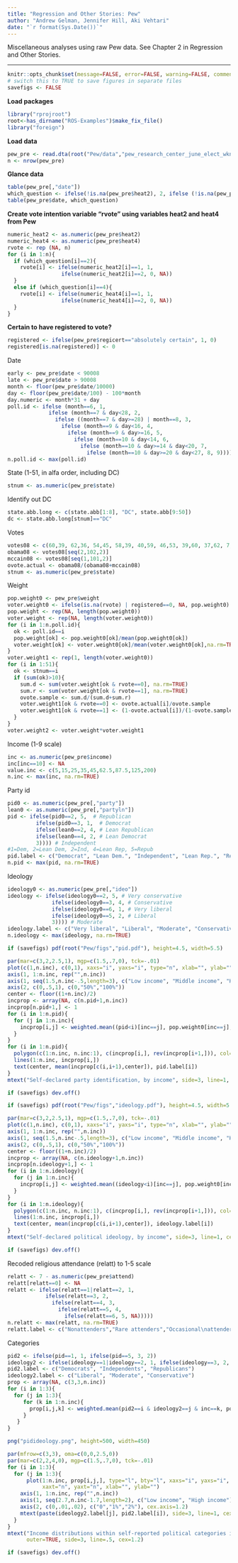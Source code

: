 ```yaml
---
title: "Regression and Other Stories: Pew"
author: "Andrew Gelman, Jennifer Hill, Aki Vehtari"
date: "`r format(Sys.Date())`"
---
```

Miscellaneous analyses using raw Pew data. See Chapter 2 in
Regression and Other Stories.

-------------


```r
knitr::opts_chunk$set(message=FALSE, error=FALSE, warning=FALSE, comment=NA)
# switch this to TRUE to save figures in separate files
savefigs <- FALSE
```

**Load packages**

```r
library("rprojroot")
root<-has_dirname("ROS-Examples")$make_fix_file()
library("foreign")
```

**Load data**

```r
pew_pre <- read.dta(root("Pew/data","pew_research_center_june_elect_wknd_data.dta"))
n <- nrow(pew_pre)
```

**Glance data**

```r
table(pew_pre[,"date"])
which_question <- ifelse(!is.na(pew_pre$heat2), 2, ifelse (!is.na(pew_pre$heat4), 4, 0))
table(pew_pre$date, which_question)
```

**Create vote intention variable "rvote" using variables heat2 and heat4 from Pew**

```r
numeric_heat2 <- as.numeric(pew_pre$heat2)
numeric_heat4 <- as.numeric(pew_pre$heat4)
rvote <- rep (NA, n)
for (i in 1:n){
  if (which_question[i]==2){
    rvote[i] <- ifelse(numeric_heat2[i]==1, 1,
                 ifelse(numeric_heat2[i]==2, 0, NA))
  }
  else if (which_question[i]==4){
    rvote[i] <- ifelse(numeric_heat4[i]==1, 1,
                 ifelse(numeric_heat4[i]==2, 0, NA))
  }
}
```

**Certain to have registered to vote?**

```r
registered <- ifelse(pew_pre$regicert=="absolutely certain", 1, 0)
registered[is.na(registered)] <- 0
```

Date

```r
early <- pew_pre$date < 90008
late <- pew_pre$date > 90008
month <- floor(pew_pre$date/10000)
day <- floor(pew_pre$date/100) - 100*month
day.numeric <- month*31 + day
poll.id <- ifelse (month==6, 1,
             ifelse (month==7 & day<28, 2,
               ifelse ((month==7 & day>=28) | month==8, 3,
                 ifelse (month==9 & day<16, 4,
                   ifelse (month==9 & day>=16, 5,
                     ifelse (month==10 & day<14, 6,
                       ifelse (month==10 & day>=14 & day<20, 7,
                         ifelse (month==10 & day>=20 & day<27, 8, 9))))))))
n.poll.id <- max(poll.id)
```

State (1-51, in alfa order, including DC)

```r
stnum <- as.numeric(pew_pre$state)
```

Identify out DC

```r
state.abb.long <- c(state.abb[1:8], "DC", state.abb[9:50])
dc <- state.abb.long[stnum]=="DC"
```

Votes

```r
votes08 <- c(60,39, 62,36, 54,45, 58,39, 40,59, 46,53, 39,60, 37,62, 7,93, 49,51, 53,46, 25,74, 61,36, 38,61, 49,50, 45,54, 57,42, 58,41, 59,40, 40,58, 39,60, 36,62, 42,56, 44,54, 57,43, 49,49, 50,47, 57,41, 41,57, 44,55, 42,57, 42,57, 37,62, 49,50, 53,45, 47,51, 66,34, 42,56, 44,55, 35,63, 54,45, 54,44, 57,42, 55,44, 62,35, 32,67, 48,52, 43,56, 56,43, 43,56, 65,33)
obama08 <- votes08[seq(2,102,2)]
mccain08 <- votes08[seq(1,101,2)]
ovote.actual <- obama08/(obama08+mccain08)
stnum <- as.numeric(pew_pre$state)
```

Weight

```r
pop.weight0 <- pew_pre$weight
voter.weight0 <- ifelse(is.na(rvote) | registered==0, NA, pop.weight0)
pop.weight <- rep(NA, length(pop.weight0))
voter.weight <- rep(NA, length(voter.weight0))
for (i in 1:n.poll.id){
  ok <- poll.id==i
  pop.weight[ok] <- pop.weight0[ok]/mean(pop.weight0[ok])
  voter.weight[ok] <- voter.weight0[ok]/mean(voter.weight0[ok],na.rm=TRUE)
}
voter.weight1 <- rep(1, length(voter.weight0))
for (i in 1:51){
  ok <- stnum==i
  if (sum(ok)>10){
    sum.d <- sum(voter.weight[ok & rvote==0], na.rm=TRUE)
    sum.r <- sum(voter.weight[ok & rvote==1], na.rm=TRUE)
    ovote.sample <- sum.d/(sum.d+sum.r)
    voter.weight1[ok & rvote==0] <- ovote.actual[i]/ovote.sample
    voter.weight1[ok & rvote==1] <- (1-ovote.actual[i])/(1-ovote.sample)
  }
}
voter.weight2 <- voter.weight*voter.weight1
```

Income (1-9 scale)

```r
inc <- as.numeric(pew_pre$income)
inc[inc==10] <- NA
value.inc <- c(5,15,25,35,45,62.5,87.5,125,200)
n.inc <- max(inc, na.rm=TRUE)
```

Party id

```r
pid0 <- as.numeric(pew_pre[,"party"])
lean0 <- as.numeric(pew_pre[,"partyln"])
pid <- ifelse(pid0==2, 5,  # Republican
         ifelse(pid0==3, 1,  # Democrat
         ifelse(lean0==2, 4, # Lean Republican
         ifelse(lean0==4, 2, # Lean Democrat
         3)))) # Independent
#1=Dem, 2=Lean Dem, 2=Ind, 4=Lean Rep, 5=Repub
pid.label <- c("Democrat", "Lean Dem.", "Independent", "Lean Rep.", "Republican")
n.pid <- max(pid, na.rm=TRUE)
```

Ideology

```r
ideology0 <- as.numeric(pew_pre[,"ideo"])
ideology <- ifelse(ideology0==2, 5, # Very conservative
              ifelse(ideology0==3, 4, # Conservative
              ifelse(ideology0==6, 1, # Very liberal
              ifelse(ideology0==5, 2, # Liberal
              3)))) # Moderate
ideology.label <- c("Very liberal", "Liberal", "Moderate", "Conservative", "Very conservative")
n.ideology <- max(ideology, na.rm=TRUE)

```
```r
if (savefigs) pdf(root("Pew/figs","pid.pdf"), height=4.5, width=5.5)
```
```r
par(mar=c(3,2,2.5,1), mgp=c(1.5,.7,0), tck=-.01)
plot(c(1,n.inc), c(0,1), xaxs="i", yaxs="i", type="n", xlab="", ylab="", xaxt="n", yaxt="n")
axis(1, 1:n.inc, rep("",n.inc))
axis(1, seq(1.5,n.inc-.5,length=3), c("Low income", "Middle income", "High income"), tck=0)
axis(2, c(0,.5,1), c(0,"50%","100%"))
center <- floor((1+n.inc)/2)
incprop <- array(NA, c(n.pid+1,n.inc))
incprop[n.pid+1,] <- 1
for (i in 1:n.pid){
  for (j in 1:n.inc){
    incprop[i,j] <- weighted.mean((pid<i)[inc==j], pop.weight0[inc==j], na.rm=TRUE)
  }
}
for (i in 1:n.pid){
  polygon(c(1:n.inc, n.inc:1), c(incprop[i,], rev(incprop[i+1,])), col=paste("gray", 40+10*i, sep=""))
  lines(1:n.inc, incprop[i,])
  text(center, mean(incprop[c(i,i+1),center]), pid.label[i])
}
mtext("Self-declared party identification, by income", side=3, line=1, cex=1.2)
```
```r
if (savefigs) dev.off()

```
```r
if (savefigs) pdf(root("Pew/figs","ideology.pdf"), height=4.5, width=5.5)
```
```r
par(mar=c(3,2,2.5,1), mgp=c(1.5,.7,0), tck=-.01)
plot(c(1,n.inc), c(0,1), xaxs="i", yaxs="i", type="n", xlab="", ylab="", xaxt="n", yaxt="n")
axis(1, 1:n.inc, rep("",n.inc))
axis(1, seq(1.5,n.inc-.5,length=3), c("Low income", "Middle income", "High income"), tck=0)
axis(2, c(0,.5,1), c(0,"50%","100%"))
center <- floor((1+n.inc)/2)
incprop <- array(NA, c(n.ideology+1,n.inc))
incprop[n.ideology+1,] <- 1
for (i in 1:n.ideology){
  for (j in 1:n.inc){
    incprop[i,j] <- weighted.mean((ideology<i)[inc==j], pop.weight0[inc==j], na.rm=TRUE)
  }
}
for (i in 1:n.ideology){
  polygon(c(1:n.inc, n.inc:1), c(incprop[i,], rev(incprop[i+1,])), col=paste("gray", 40+10*i, sep=""))
  lines(1:n.inc, incprop[i,])
  text(center, mean(incprop[c(i,i+1),center]), ideology.label[i])
}
mtext("Self-declared political ideology, by income", side=3, line=1, cex=1.2)
```
```r
if (savefigs) dev.off()
```

Recoded religious attendance (relatt) to 1-5 scale

```r
relatt <- 7 - as.numeric(pew_pre$attend)
relatt[relatt==0] <- NA
relatt <- ifelse(relatt==1|relatt==2, 1,
            ifelse(relatt==3, 2,
              ifelse(relatt==4, 3,
                ifelse(relatt==5, 4,
                  ifelse(relatt==6, 5, NA)))))
n.relatt <- max(relatt, na.rm=TRUE)
relatt.label <- c("Nonattenders","Rare attenders","Occasional\nattenders","Frequent attenders","Very frequent\nchurch attenders")
```

Categories

```r
pid2 <- ifelse(pid==1, 1, ifelse(pid==5, 3, 2))
ideology2 <- ifelse(ideology==1|ideology==2, 1, ifelse(ideology==3, 2, 3))
pid2.label <- c("Democrats", "Independents", "Republicans")
ideology2.label <- c("Liberal", "Moderate", "Conservative")
prop <- array(NA, c(3,3,n.inc))
for (i in 1:3){
  for (j in 1:3){
     for (k in 1:n.inc){
       prop[i,j,k] <- weighted.mean(pid2==i & ideology2==j & inc==k, pop.weight, na.rm=TRUE)
     }
   }
}

```
```r
png("pidideology.png", height=500, width=450)
```
```r
par(mfrow=c(3,3), oma=c(0,0,2.5,0))
par(mar=c(2,2,4,0), mgp=c(1.5,.7,0), tck=-.01)
for (i in 1:3){
  for (j in 1:3){
      plot(1:n.inc, prop[i,j,], type="l", bty="l", xaxs="i", yaxs="i", ylim=c(0,max(prop)),
           xaxt="n", yaxt="n", xlab="", ylab="")
    axis(1, 1:n.inc, rep("",n.inc))
    axis(1, seq(2.7,n.inc-1.7,length=2), c("Low income", "High income"), tck=0, cex.axis=1.2)
    axis(2, c(0,.01,.02), c("0","1%","2%"), cex.axis=1.2)
    mtext(paste(ideology2.label[j], pid2.label[i]), side=3, line=1, cex=.9)
  }
}
mtext("Income distributions within self-reported political categories in 2008",
      outer=TRUE, side=3, line=.5, cex=1.2)
```
```r
if (savefigs) dev.off()
```

